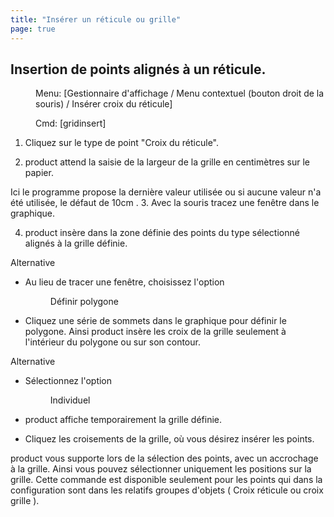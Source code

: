 ```yaml
---
title: "Insérer un réticule ou grille"
page: true
---
```

## Insertion de points align&#233;s &#224; un r&#233;ticule.
 <Menu> Menu: [Gestionnaire d'affichage / Menu contextuel (bouton droit de la souris) / Insérer croix du réticule] </Menu> 
<GeoDesigner> <Menu> Cmd: [gridinsert] </Menu> 
</GeoDesigner>


1.  Cliquez sur le type de point &quot;Croix du r&#233;ticule&quot;.

2. <Placeholder>product</Placeholder> attend la saisie de la largeur de la grille en centim&#232;tres sur le papier.


<Success>
Ici le programme propose la derni&#232;re valeur utilis&#233;e ou si aucune valeur n&#39;a &#233;t&#233; utilis&#233;e, le d&#233;faut de 
 <Italic> 10cm
 </Italic> .

</Success>
3.  Avec la souris tracez une fen&#234;tre dans le graphique.

4. <Placeholder>product</Placeholder> ins&#232;re dans la zone d&#233;finie des points du type s&#233;lectionn&#233; align&#233;s &#224; la grille d&#233;finie.



Alternative



-  Au lieu de tracer une fen&#234;tre, choisissez l&#39;option <Menu>Définir polygone</Menu> 
-  Cliquez une s&#233;rie de sommets dans le graphique pour d&#233;finir le polygone. Ainsi <Placeholder>product</Placeholder> ins&#232;re les croix de la grille seulement &#224; l&#39;int&#233;rieur du polygone ou sur son contour.



Alternative


-  S&#233;lectionnez l&#39;option <Menu>Individuel</Menu> 
- <Placeholder>product</Placeholder> affiche temporairement la grille d&#233;finie.

-  Cliquez les croisements de la grille, o&#249; vous d&#233;sirez ins&#233;rer les points.


<Success>
 <Placeholder>product</Placeholder> vous supporte lors de la s&#233;lection des points, avec un accrochage &#224; la grille. Ainsi vous pouvez s&#233;lectionner uniquement les positions sur la grille.

</Success>



<Warning>
Cette commande est disponible seulement pour les points qui dans la configuration sont dans les relatifs groupes d&#39;objets ( <Italic> Croix r&#233;ticule ou croix grille </Italic> ).
</Warning>
